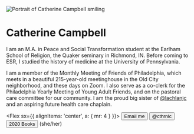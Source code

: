 
<Banner>

<Image
  alt="Portrait of Catherine Campbell smiling"
  src="/portrait.jpg"
  width={1024}
  height={1536}
  priority
/>

<div>

# Catherine Campbell

I am an M.A. in Peace and Social Transformation student at the Earlham School of Religion, the Quaker seminary in Richmond, IN. Before coming to ESR, I studied the history of medicine at the University of Pennsylvania.

I am a member of the Monthly Meeting of Friends of Philadelphia, which meets in a beautiful 215-year-old meetinghouse in the Old City neighborhood, and these days on Zoom. I also serve as a co-clerk for the Philadelphia Yearly Meeting of Young Adult Friends, and on the pastoral care committee for our community. I am the proud big sister of [@lachlanjc](https://lachlanjc.com) and an aspiring future health care chaplain.

<Flex sx={{ alignItems: 'center', a: { mr: 4 } }}>
<Button as="a" variant="muted" href="mailto:catherine.campbell617@gmail.com">
<Mail />
Email me
</Button>
<Button as="a" variant="muted" href="https://twitter.com/cthrnlc">
<Twitter />
@cthrnlc
</Button>
<Button as="a" variant="muted" href="https://www.goodreads.com/user_challenges/20633037">
<BookOpen />
2020 Books
</Button>
(she/her)
</Flex>

</div>

</Banner>
